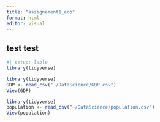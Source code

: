 ```yaml
---
title: "assignement1_eco"
format: html
editor: visual
---
```


## test test 

```r
#| setup: lable
library(tidyverse)
```

```r
library(tidyverse)
GDP <- read_csv("~/DataScience/GDP.csv")
View(GDP)
```

```r
library(tidyverse)
population <- read_csv("~/DataScience/population.csv")
View(population)
```
